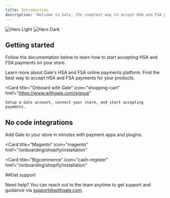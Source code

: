 ```yaml
---
title: Introduction
description: "Welcome to Gale, the simplest way to accept HSA and FSA payments."
---
```


<img
  className="block dark:hidden"
  src="/images/hero-main.png"
  alt="Hero Light"
/>
<img
  className="hidden dark:block"
  src="/images/hero-main.png"
  alt="Hero Dark"
/>

## Getting started 

Follow the documentation below to learn how to start accepting HSA and FSA payments on your store. 


<CardGroup cols={3}>
  <Card
    title="Overview"
    icon="info-circle"
    href="/onboarding/overview"
  >
    Learn more about Gale's HSA and FSA online payments platform.
  </Card>
  <Card
    title="HSA/FSA payments"
    icon="shopping-cart"
    href="/onboarding/hsafsa"
  >
    Find the best way to accept HSA and FSA payments for your products.
  </Card>

  <Card
    title="Onboard with Gale"
    icon="shopping-cart"
    href="https://www.withgale.com/signup"
  >
    Setup a Gale account, connect your store, and start accepting payments.
  </Card>
</CardGroup>



## No code integrations

Add Gale to your store in minutes with payment apps and plugins. 

<CardGroup cols={4}>
  <Card
    title="Shopify"
    icon="shopify"
    href="/onboarding/shopify/installation"
  >

  </Card>
  <Card
    title="Woocommerce"
    icon="life-ring"
    href="/onboarding/woocommerce/installation"
  >
   </Card>

  <Card
    title="Magento"
    icon="magento"
    href="/onboarding/shopify/installation"
  >
   </Card>

   <Card
    title="Bigcommerce"
    icon="cash-register"
    href="/onboarding/shopify/installation"
  >
    
  </Card>
</CardGroup>

##Get support

Need help? You can reach out to the team anytime to get support and guidance via support@withgale.com. 
